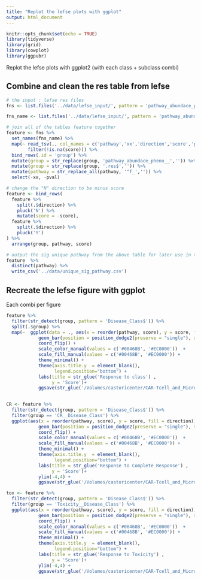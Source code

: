 ```yaml
---
title: "Replot the lefse plots with ggplot"
output: html_document
---
```


```r
knitr::opts_chunk$set(echo = TRUE)
library(tidyverse)
library(grid)
library(cowplot)
library(ggpubr)
```

Replot the lefse plots with ggplot2 (with each class + subclass combi)

## Combine and clean the res table from lefse

```r
# the input : lefse res files
fns <- list.files('../data/lefse_input/', pattern = 'pathway_abundace_pheno__[CR|Toxicity].+res$', full.names = T)

fns_name <- list.files('../data/lefse_input/', pattern = 'pathway_abundace_pheno__[CR|Toxicity].+res$')

# join all of the tables feature together
feature <- fns %>% 
  set_names(fns_name) %>% 
  map(~ read_tsv(., col_names = c('pathway','xx','direction','score','pval')) %>% 
        filter(!is.na(score))) %>% 
  bind_rows(.id = 'group') %>% 
  mutate(group = str_replace(group, 'pathway_abundace_pheno__','')) %>% 
  mutate(group = str_replace(group, '.res$','')) %>% 
  mutate(pathway = str_replace_all(pathway, '^f_','')) %>% 
  select(-xx, -pval)

# change the "N" direction to be minus score
feature <- bind_rows(
  feature %>% 
    split(.$direction) %>% 
    pluck('N') %>% 
    mutate(score = -score),
  feature %>% 
    split(.$direction) %>% 
    pluck('Y') 
) %>% 
  arrange(group, pathway, score)
```

```r
# output the sig unique pathway from the above table for later use in the bar plot
feature  %>% 
  distinct(pathway) %>% 
  write_csv('../data/unique_sig_pathway.csv')
```


## Recreate the lefse figure with ggplot

Each combi per figure

```r
feature %>% 
  filter(str_detect(group, pattern = 'Disease_Class$')) %>% 
  split(.$group) %>% 
  map(~  ggplot(data = ., aes(x = reorder(pathway, score), y = score, fill = direction)) +
            geom_bar(position = position_dodge2(preserve = "single"), stat = 'identity') +
            coord_flip() +
            scale_color_manual(values = c('#00468B', '#EC0000'))  +
            scale_fill_manual(values = c('#00468B', '#EC0000')) +
            theme_minimal() +
            theme(axis.title.y  = element_blank(), 
                  legend.position="bottom") +
            labs(title = str_glue('Response to class') ,
                 y = 'Score')+ 
            ggsave(str_glue('/Volumes/castoricenter/CAR-Tcell_and_Microbiota/humann2_shotgun/figs/lefse_results_ggplot_recreate/Response to class {.$group}.pdf'), device = 'pdf', width = 15, dpi = 300))
 
```

```r
CR <- feature %>% 
  filter(str_detect(group, pattern = 'Disease_Class$')) %>% 
  filter(group == 'CR__Disease_Class') %>% 
  ggplot(aes(x = reorder(pathway, score), y = score, fill = direction)) +
            geom_bar(position = position_dodge2(preserve = "single"), stat = 'identity') +
            coord_flip() +
            scale_color_manual(values = c('#00468B', '#EC0000'))  +
            scale_fill_manual(values = c('#00468B', '#EC0000')) +
            theme_minimal() +
            theme(axis.title.y  = element_blank(), 
                  legend.position="bottom") +
            labs(title = str_glue('Response to Complete Response') ,
                 y = 'Score')+ 
            ylim(-4,4) +
            ggsave(str_glue('/Volumes/castoricenter/CAR-Tcell_and_Microbiota/humann2_shotgun/figs/lefse_results_ggplot_recreate/Response to CR.jpg'),  width = 12, dpi = 300, )

tox <- feature %>% 
  filter(str_detect(group, pattern = 'Disease_Class$')) %>% 
  filter(group == 'Toxicity__Disease_Class') %>% 
  ggplot(aes(x = reorder(pathway, score), y = score, fill = direction)) +
            geom_bar(position = position_dodge2(preserve = "single"), stat = 'identity') +
            coord_flip() +
            scale_color_manual(values = c('#00468B', '#EC0000'))  +
            scale_fill_manual(values = c('#00468B', '#EC0000')) +
            theme_minimal() +
            theme(axis.title.y  = element_blank(), 
                  legend.position="bottom") +
            labs(title = str_glue('Response to Toxicity') ,
                 y = 'Score')+ 
            ylim(-4,4) +
            ggsave(str_glue('/Volumes/castoricenter/CAR-Tcell_and_Microbiota/humann2_shotgun/figs/lefse_results_ggplot_recreate/Response to tox.jpg'),  width = 12, dpi = 300, height = 3.5)


```



